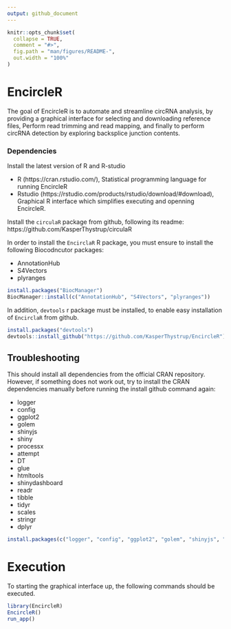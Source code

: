 ```yaml
---
output: github_document
---
```


<!-- README.md is generated from README.Rmd. Please edit that file -->

```r
knitr::opts_chunk$set(
  collapse = TRUE,
  comment = "#>",
  fig.path = "man/figures/README-",
  out.width = "100%"
)
```

# EncircleR

The goal of EncircleR is to automate and streamline circRNA analysis, by providing a graphical interface for selecting and downloading reference files, Perform read trimming and read mapping, and finally to perform circRNA detection by exploring backsplice junction contents.



### Dependencies

Install the latest version of R and R-studio

 * R (https://cran.rstudio.com/), Statistical programming language for running EncircleR
 * Rstudio (https://rstudio.com/products/rstudio/download/#download), Graphical R interface which simplifies executing and openning EncircleR.

Install the `circulaR` package from github, following its readme: https://github.com/KasperThystrup/circulaR
 

In order to install the `EncirclaR` R package, you must ensure to install
the following Biocodncutor packages:

 * AnnotationHub
 * S4Vectors
 * plyranges

```r
install.packages("BiocManager")
BiocManager::install(c("AnnotationHub", "S4Vectors", "plyranges"))
```

In addition, `devtools` r package must be installed, to enable easy
installation of `EncirclaR` from github.

```r
install.packages("devtools")
devtools::install_github("https://github.com/KasperThystrup/EncircleR")
```

## Troubleshooting
This should install all dependencies from the official CRAN repository.
However, if something does not work out, try to install the CRAN
dependencies manually before running the install github command again:

 * logger
 * config
 * ggplot2
 * golem
 * shinyjs
 * shiny
 * processx
 * attempt
 * DT
 * glue
 * htmltools
 * shinydashboard
 * readr
 * tibble
 * tidyr
 * scales
 * stringr
 * dplyr

```r
install.packages(c("logger", "config", "ggplot2", "golem", "shinyjs", "shiny", "processx", "attempt", "DT", "glue", "htmltools", "shinydashboard", "readr", "tibble", "tidyr", "scales", "stringr", "dplyr", "circulaR"))
```


# Execution
To starting the graphical interface up, the following commands should be executed.
```r
library(EncircleR)
EncircleR()
run_app()
```


